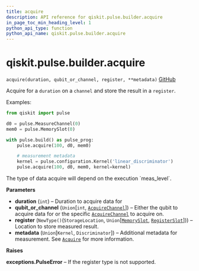```yaml
---
title: acquire
description: API reference for qiskit.pulse.builder.acquire
in_page_toc_min_heading_level: 1
python_api_type: function
python_api_name: qiskit.pulse.builder.acquire
---
```


<span id="qiskit-pulse-builder-acquire" />

# qiskit.pulse.builder.acquire

<span id="qiskit.pulse.builder.acquire" />

`acquire(duration, qubit_or_channel, register, **metadata)` [GitHub](https://github.com/qiskit/qiskit/tree/stable/0.16/qiskit/pulse/builder.py "view source code")

Acquire for a `duration` on a `channel` and store the result in a `register`.

Examples:

```python
from qiskit import pulse

d0 = pulse.MeasureChannel(0)
mem0 = pulse.MemorySlot(0)

with pulse.build() as pulse_prog:
    pulse.acquire(100, d0, mem0)

    # measurement metadata
    kernel = pulse.configuration.Kernel('linear_discriminator')
    pulse.acquire(100, d0, mem0, kernel=kernel)
```

<Admonition title="Note" type="note">
  The type of data acquire will depend on the execution `meas_level`.
</Admonition>

**Parameters**

*   **duration** (`int`) – Duration to acquire data for
*   **qubit\_or\_channel** (`Union`\[`int`, [`AcquireChannel`](qiskit.pulse.channels#acquirechannel "qiskit.pulse.channels.AcquireChannel")]) – Either the qubit to acquire data for or the specific [`AcquireChannel`](qiskit.pulse.channels#acquirechannel "qiskit.pulse.channels.AcquireChannel") to acquire on.
*   **register** (`NewType()`(`StorageLocation`, `Union`\[[`MemorySlot`](qiskit.pulse.channels#memoryslot "qiskit.pulse.channels.MemorySlot"), [`RegisterSlot`](qiskit.pulse.channels#registerslot "qiskit.pulse.channels.RegisterSlot")])) – Location to store measured result.
*   **metadata** (`Union`\[`Kernel`, `Discriminator`]) – Additional metadata for measurement. See [`Acquire`](qiskit.pulse.instructions.Acquire "qiskit.pulse.instructions.Acquire") for more information.

**Raises**

**exceptions.PulseError** – If the register type is not supported.

